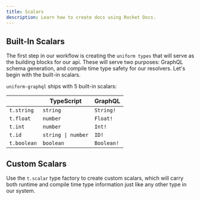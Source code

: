 ```yaml
---
title: Scalars
description: Learn how to create docs using Rocket Docs.
---
```


<!-- TODO: update the description -->

<!-- TODO: break the text blocks and make them more readable -->
<!-- TODO: codeblock all technical terms -->

## Built-In Scalars

The first step in our workflow is creating the `uniform types` that will serve as the building blocks for our api. These will serve two purposes: GraphQL schema generation, and compile time type safety for our resolvers. Let's begin with the built-in scalars.

`uniform-graphql` ships with 5 built-in scalars:

|             | TypeScript         | GraphQL    |
| ----------- | ------------------ | ---------- |
| `t.string`  | `string`           | `String!`  |
| `t.float`   | `number`           | `Float!`   |
| `t.int`     | `number`           | `Int!`     |
| `t.id`      | `string \| number` | `ID!`      |
| `t.boolean` | `boolean`          | `Boolean!` |

## Custom Scalars

<!-- TODO: nail the custom scalars -->

Use the `t.scalar` type factory to create custom scalars, which will carry both runtime and compile time type information just like any other type in our system.
